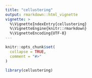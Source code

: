 ```yaml
---
title: "cellustering"
output: rmarkdown::html_vignette
vignette: >
  %\VignetteIndexEntry{cellustering}
  %\VignetteEngine{knitr::rmarkdown}
  %\VignetteEncoding{UTF-8}
---
```


```r
knitr::opts_chunk$set(
  collapse = TRUE,
  comment = "#>"
)
```

```r
library(cellustering)
```
